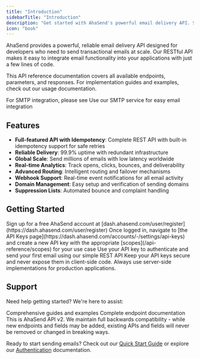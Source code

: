 ```yaml
---
title: "Introduction"
sidebarTitle: "Introduction"
description: "Get started with AhaSend's powerful email delivery API. Send transactional emails, manage domains, and track delivery analytics."
icon: "book"
---
```


AhaSend provides a powerful, reliable email delivery API designed for developers who need to send transactional emails at scale. Our RESTful API makes it easy to integrate email functionality into your applications with just a few lines of code.

This API reference documentation covers all available endpoints, parameters, and responses. For implementation guides and examples, check out our usage documentation.

For SMTP integration, please see
<CardGroup cols={2}>
  <Card title="SMTP Integration guide" icon="envelope" href="/smtp">
    Use our SMTP service for easy email integration
  </Card>
</CardGroup>

## Features

- **Full-featured API with Idempotency**: Complete REST API with built-in idempotency support for safe retries
- **Reliable Delivery**: 99.9% uptime with redundant infrastructure
- **Global Scale**: Send millions of emails with low latency worldwide
- **Real-time Analytics**: Track opens, clicks, bounces, and deliverability
- **Advanced Routing**: Intelligent routing and failover mechanisms
- **Webhook Support**: Real-time event notifications for all email activity
- **Domain Management**: Easy setup and verification of sending domains
- **Suppression Lists**: Automated bounce and complaint handling

## Getting Started

<Steps>
  <Step title="Create Your Account">
    Sign up for a free AhaSend account at [dash.ahasend.com/user/register](https://dash.ahasend.com/user/register)
  </Step>
  <Step title="Generate API Key">
    Once logged in, navigate to [the API Keys page](https://dash.ahasend.com/accounts/-/settings/api-keys) and create a new API key with the appropriate [scopes](/api-reference/scopes) for your use case
  </Step>
  <Step title="Make Your First Request">
    Use your API key to authenticate and send your first email using our simple REST API
  </Step>
</Steps>

<Note>
  Keep your API keys secure and never expose them in client-side code. Always use server-side implementations for production applications.
</Note>

## Support

Need help getting started? We're here to assist:

<CardGroup cols={2}>
  <Card title="Documentation" icon="book" href="/">
    Comprehensive guides and examples
  </Card>
  <Card title="API Reference" icon="terminal" href="/api-reference">
    Complete endpoint documentation
  </Card>
</CardGroup>

<Note>
  This is AhaSend API v2. We maintain full backwards compatibility - while new endpoints and fields may be added, existing APIs and fields will never be removed or changed in breaking ways.
</Note>

Ready to start sending emails? Check out our [Quick Start Guide](/quickstart) or explore our [Authentication](/api-reference/authentication) documentation.

